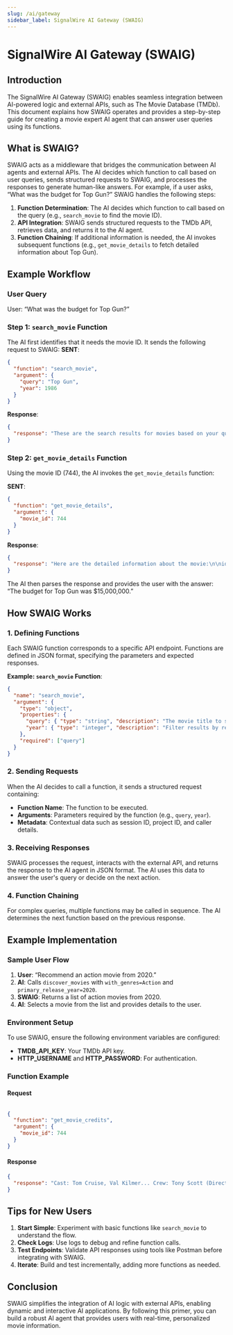 ```yaml
---
slug: /ai/gateway
sidebar_label: SignalWire AI Gateway (SWAIG)
---
```


# SignalWire AI Gateway (SWAIG)

## Introduction

The SignalWire AI Gateway (SWAIG) enables seamless integration between AI-powered logic and external APIs, such as The Movie Database (TMDb). This document explains how SWAIG operates and provides a step-by-step guide for creating a movie expert AI agent that can answer user queries using its functions.

## What is SWAIG?

SWAIG acts as a middleware that bridges the communication between AI agents and external APIs. 
The AI decides which function to call based on user queries, sends structured requests to SWAIG, and processes the responses to generate human-like answers.
For example, if a user asks, “What was the budget for Top Gun?” SWAIG handles the following steps:
1. **Function Determination**: The AI decides which function to call based on the query (e.g., `search_movie` to find the movie ID).
2. **API Integration**: SWAIG sends structured requests to the TMDb API, retrieves data, and returns it to the AI agent.
3. **Function Chaining**: If additional information is needed, the AI invokes subsequent functions (e.g., `get_movie_details` to fetch detailed information about Top Gun).

## Example Workflow

### User Query
User: “What was the budget for Top Gun?”

### Step 1: `search_movie` Function
The AI first identifies that it needs the movie ID. It sends the following request to SWAIG:
**SENT**:

```json
{
  "function": "search_movie",
  "argument": {
    "query": "Top Gun",
    "year": 1986
  }
}
```

**Response**:

```json
{
  "response": "These are the search results for movies based on your query:\n\nid: 744 title: Top Gun release_date: 1986-05-16 genre_ids: 28, 18"
}
```
### Step 2: `get_movie_details` Function
Using the movie ID (744), the AI invokes the `get_movie_details` function:

**SENT**:

```json
{
  "function": "get_movie_details",
  "argument": {
    "movie_id": 744
  }
}
```

**Response**:

```json
{
  "response": "Here are the detailed information about the movie:\n\nid: 744\ntitle: Top Gun\noriginal_title: Top Gun\nrelease_date: 1986-05-16\nruntime: 110 minutes\noverview: For Lieutenant Pete 'Maverick' Mitchell and his friend and co-pilot Nick 'Goose' Bradshaw...\nbudget: $15000000\nrevenue: $356830601"
}
```

The AI then parses the response and provides the user with the answer: “The budget for Top Gun was $15,000,000.”

## How SWAIG Works

### 1. **Defining Functions**

Each SWAIG function corresponds to a specific API endpoint. Functions are defined in JSON format, specifying the parameters and expected responses.

**Example: `search_movie` Function**:

```json
{
  "name": "search_movie",
  "argument": {
    "type": "object",
    "properties": {
      "query": { "type": "string", "description": "The movie title to search for." },
      "year": { "type": "integer", "description": "Filter results by release year." }
    },
    "required": ["query"]
  }
}

```

### 2. **Sending Requests**


When the AI decides to call a function, it sends a structured request containing:
- **Function Name**: The function to be executed.
- **Arguments**: Parameters required by the function (e.g., `query`, `year`).
- **Metadata**: Contextual data such as session ID, project ID, and caller details.

### 3. **Receiving Responses**
SWAIG processes the request, interacts with the external API, and returns the response to the AI agent in JSON format. The AI uses this data to answer the user's query or decide on the next action.

### 4. **Function Chaining**

For complex queries, multiple functions may be called in sequence. The AI determines the next function based on the previous response.

## Example Implementation

### Sample User Flow

1. **User**: “Recommend an action movie from 2020.”
2. **AI**: Calls `discover_movies` with `with_genres=Action` and `primary_release_year=2020`.
3. **SWAIG**: Returns a list of action movies from 2020.
4. **AI**: Selects a movie from the list and provides details to the user.

### Environment Setup

To use SWAIG, ensure the following environment variables are configured:

- **TMDB_API_KEY**: Your TMDb API key.
- **HTTP_USERNAME** and **HTTP_PASSWORD**: For authentication.

### Function Example

#### Request

```json

{
  "function": "get_movie_credits",
  "argument": {
    "movie_id": 744
  }
}
```

#### Response

```json
{
  "response": "Cast: Tom Cruise, Val Kilmer... Crew: Tony Scott (Director)..."
}
```

## Tips for New Users

1. **Start Simple**: Experiment with basic functions like `search_movie` to understand the flow.
2. **Check Logs**: Use logs to debug and refine function calls.
3. **Test Endpoints**: Validate API responses using tools like Postman before integrating with SWAIG.
4. **Iterate**: Build and test incrementally, adding more functions as needed.

## Conclusion

SWAIG simplifies the integration of AI logic with external APIs, enabling dynamic and interactive AI applications. By following this primer, you can build a robust AI agent that provides users with real-time, personalized movie information.